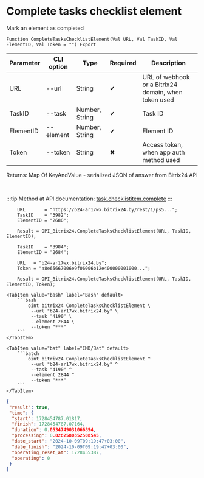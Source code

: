 ﻿---
sidebar_position: 6
---


# Complete tasks checklist element
 Mark an element as completed



`Function CompleteTasksChecklistElement(Val URL, Val TaskID, Val ElementID, Val Token = "") Export`

  | Parameter | CLI option | Type | Required | Description |
  |-|-|-|-|-|
  | URL | --url | String | &#x2714; | URL of webhook or a Bitrix24 domain, when token used |
  | TaskID | --task | Number, String | &#x2714; | Task ID |
  | ElementID | --element | Number, String | &#x2714; | Element ID |
  | Token | --token | String | &#x2716; | Access token, when app auth method used |

  
  Returns:  Map Of KeyAndValue - serialized JSON of answer from Bitrix24 API

<br/>

:::tip
Method at API documentation: [task.checklistitem.complete](https://dev.1c-bitrix.ru/rest_help/tasks/task/checklistitem/complete.php)
:::
<br/>



```bsl title="1C:Enterprise/OneScript code example"
    URL       = "https://b24-ar17wx.bitrix24.by/rest/1/ps5...";
    TaskID    = "3982";
    ElementID = "2680";

    Result = OPI_Bitrix24.CompleteTasksChecklistElement(URL, TaskID, ElementID);

    TaskID    = "3984";
    ElementID = "2684";

    URL   = "b24-ar17wx.bitrix24.by";
    Token = "a8e65667006e9f06006b12e400000001000...";

    Result = OPI_Bitrix24.CompleteTasksChecklistElement(URL, TaskID, ElementID, Token);
```
 

 <Tabs>
  
    <TabItem value="bash" label="Bash" default>
        ```bash
            oint bitrix24 CompleteTasksChecklistElement \
             --url "b24-ar17wx.bitrix24.by" \
             --task "4190" \
             --element 2844 \
             --token "***"
        ```
    </TabItem>
  
    <TabItem value="bat" label="CMD/Bat" default>
        ```batch
            oint bitrix24 CompleteTasksChecklistElement ^
             --url "b24-ar17wx.bitrix24.by" ^
             --task "4190" ^
             --element 2844 ^
             --token "***"
        ```
    </TabItem>
</Tabs>


```json title="Result"
{
 "result": true,
 "time": {
  "start": 1728454787.01817,
  "finish": 1728454787.07164,
  "duration": 0.0534749031066894,
  "processing": 0.0282580852508545,
  "date_start": "2024-10-09T09:19:47+03:00",
  "date_finish": "2024-10-09T09:19:47+03:00",
  "operating_reset_at": 1728455387,
  "operating": 0
 }
}
```
